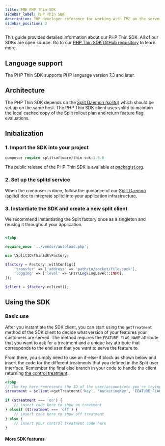 ```yaml
---
title: FME PHP Thin SDK
sidebar_label: PHP Thin SDK
description: PHP developer reference for working with FME on the server side. PHP Thin SDK does not use Redis.
sidebar_position: 2
---
```



This guide provides detailed information about our PHP Thin SDK. All of our SDKs are open source. Go to our [PHP Thin SDK GitHub repository](https://github.com/splitio/php-thin-client) to learn more.

## Language support

The PHP Thin SDK supports PHP language version 7.3 and later.

## Architecture

The PHP Thin SDK depends on the [Split Daemon (splitd)](https://help.split.io/hc/en-us/articles/18305269686157) which should be set up on the same host. The PHP Thin SDK client uses splitd to maintain the local cached copy of the Split rollout plan and return feature flag evaluations.

## Initialization

### 1. Import the SDK into your project

```php title="PHP"
composer require splitsoftware/thin-sdk:1.5.0
```

The public release of the PHP Thin SDK is available at [packagist.org](https://packagist.org/packages/splitsoftware/thin-sdk).

### 2. Set up the splitd service

When the composer is done, follow the guidance of our [Split Daemon (splitd)](https://help.split.io/hc/en-us/articles/18305269686157) doc to integrate splitd into your application infrastructure.

### 3. Instantiate the SDK and create a new split client

We recommend instantiating the Split factory once as a singleton and reusing it throughout your application.

```php title="PHP"

<?php

require_once '../vendor/autoload.php';

use \SplitIO\ThinSdk\Factory;

$factory = Factory::withConfig([
    'transfer' => ['address' => 'path/to/socket/file.sock'],
    'logging' => ['level' => \Psr\Log\LogLevel::INFO],
]);

$client = $factory->client();

```

## Using the SDK
 
### Basic use

After you instantiate the SDK client, you can start using the `getTreatment` method of the SDK client to decide what version of your features your customers are served. The method requires the `FEATURE_FLAG_NAME` attribute that you want to ask for a treatment and a unique `key` attribute that corresponds to the end user that you want to serve the feature to.

From there, you simply need to use an if-else-if block as shown below and insert the code for the different treatments that you defined in the Split user interface. Remember the final else branch in your code to handle the client returning [the control treatment](https://help.split.io/hc/en-us/articles/360020528072-Control-treatment).

```php title="PHP"
<?php
// The key here represents the ID of the user/account/etc you're trying to evaluate a treatment for
$treatment = $client->getTreatment('key', 'bucketingKey', 'FEATURE_FLAG_NAME', null);
 
if ($treatment === 'on') {
    // insert code here to show on treatment
} elseif ($treatment === 'off') {
    // insert code here to show off treatment
} else {
    // insert your control treatment code here
}
```

#### More SDK features

<DocCardList />